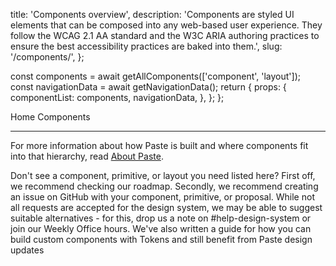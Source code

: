   title: 'Components overview',
  description:
    'Components are styled UI elements that can be composed into any web-based user experience. They follow the WCAG 2.1 AA standard and the W3C ARIA authoring practices to ensure the best accessibility practices are baked into them.',
  slug: '/components/',
};



  const components = await getAllComponents(['component', 'layout']);
  const navigationData = await getNavigationData();
  return {
    props: {
      componentList: components,
      navigationData,
    },
  };
};

<Breadcrumb>
  <BreadcrumbItem href="/">Home</BreadcrumbItem>
</Breadcrumb>

<Heading as="h1" variant="heading10">
  Components
</Heading>

---

For more information about how Paste is built and where components fit into that hierarchy, read [About Paste](/introduction/about-paste#whats-a-design-system).

<ComponentOverviewTable categoryRoute={SidebarCategoryRoutes.COMPONENTS} componentsList={props.componentList} />

<Callout variant="neutral" marginY="space70">
  <CalloutHeading as="h2">Don't see a component, primitive, or layout you need listed here?</CalloutHeading>
  <CalloutList as="ul">
    <CalloutListItem>
      First off, we recommend <SiteLink href="/roadmap">checking our roadmap</SiteLink>.
    </CalloutListItem>
    <CalloutListItem>
      Secondly, we recommend <Anchor href="https://github.com/twilio-labs/paste/issues">creating an issue on GitHub</Anchor> with your
      component, primitive, or proposal.
    </CalloutListItem>
    <CalloutListItem>
      While not all requests are accepted for the design system, we may be able to suggest suitable alternatives - for
      this, drop us a note on #help-design-system or join our Weekly Office hours.
    </CalloutListItem>
    <CalloutListItem>
      We've also written a guide for <Anchor href="/customization/composing-custom-components-with-design-tokens">how you can build custom components with Tokens</Anchor>
      and still benefit from Paste design updates
    </CalloutListItem>
  </CalloutList>
</Callout>
